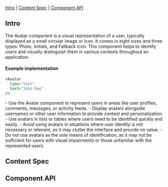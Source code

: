 
<Meta of={AvatarStories} />

<Title>Avatar</Title>

[Intro](#Intro) | [Content Spec](#ContentSpec) | [Component API](#ComponentAPI)

## Intro <a id="Intro" />

The Avatar component is a visual representation of a user, typically displayed as a small circular image or 
icon. It comes in eight sizes and three types: Photo, Initials, and Fallback icon. This component helps to 
identify users and visually distinguish them in various contexts throughout an application.

<Canvas of={AvatarStories.Default} sourceState="none"/>

#### Example implementation
```jsx
<Avatar
  type="text"
  text="John Doe"
/>
```

<BlockColumnsContainer>
  <BlockColumns label="When to Use">
    - Use the Avatar component to represent users in areas like user profiles, comments, messages, or activity feeds.
    - Display avatars alongside usernames or other user information to provide context and personalization.
    - Use avatars in lists or tables where users need to be identified quickly and easily.
  </BlockColumns>
  <BlockColumns isNegative label="When Not to Use">
    - Avoid using avatars in situations where user identity is not necessary or relevant, as it may clutter the interface and provide no value.
    - Do not use avatars as the sole means of identification, as it may not be sufficient for users with visual impairments or those unfamiliar with the represented users.
  </BlockColumns>
</BlockColumnsContainer>

## Content Spec <a id="ContentSpec" />
<Figma showLink height="100%" url="https://www.figma.com/file/9FDwjR8lYvincseDkKypC4/Component-Documentations?type=design&node-id=131-10149&mode=dev" />

## Component API <a id="ComponentAPI" />

<ArgsTable />

